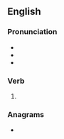 ==English==

===Pronunciation===
* {{IPA|/niːdz/|lang=en}}
* {{homophones|needs|lang=en}}
* {{audio|LL-Q1860 (eng)-Mélange a trois-kneads.wav |Audio (UK)|lang=en}}

===Verb===
{{head|en|verb form}}

# {{en-third-person singular of|knead}}

===Anagrams===
* {{anagrams|en|a=adekns|Daneks|sandek|snaked}}